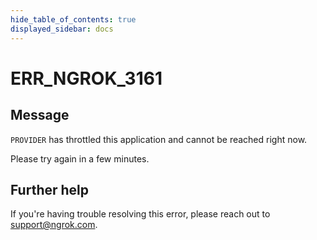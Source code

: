```yaml
---
hide_table_of_contents: true
displayed_sidebar: docs
---
```



# ERR_NGROK_3161

## Message

`PROVIDER` has throttled this application and cannot be reached right now.

Please try again in a few minutes.

<ErrorDetails error="err_ngrok_3161" />

## Further help

If you're having trouble resolving this error, please reach out to [support@ngrok.com](mailto:support@ngrok.com?subject=Help%20with%20ERR_NGROK_3161).
